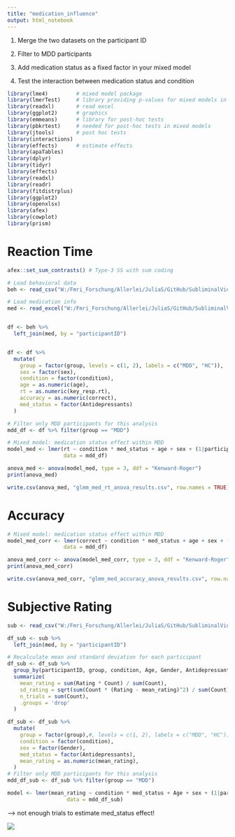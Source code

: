 ```yaml
---
title: "medication_influence"
output: html_notebook
---
```


1.   Merge the two datasets on the participant ID

2.   Filter to MDD participants

3.  Add medication status as a fixed factor in your mixed model

4.  Test the interaction between medication status and condition

```r
library(lme4)         # mixed model package
library(lmerTest)     # library providing p-values for mixed models in lme4
library(readxl)       # read excel
library(ggplot2)      # graphics
library(emmeans)      # library for post-hoc tests
library(pbkrtest)     # needed for post-hoc tests in mixed models
library(jtools)       # post hoc tests
library(interactions) 
library(effects)      # estimate effects
library(apaTables)
library(dplyr)
library(tidyr)
library(effects)
library(readxl)
library(readr)
library(fitdistrplus)
library(ggplot2)
library(openxlsx)
library(afex) 
library(cowplot)
library(prism)
```

# Reaction Time

```r
afex::set_sum_contrasts() # Type-3 SS with sum coding

# Load behavioral data
beh <- read_csv("W:/Fmri_Forschung/Allerlei/JuliaS/GitHub/SubliminalVideoPriming/data/demographics/medication/ratings_by_condition_and_participant.csv")

# Load medication info
med <- read_excel("W:/Fmri_Forschung/Allerlei/JuliaS/GitHub/SubliminalVideoPriming/data/demographics/medication/medication_analysis_combined.xlsx")


df <- beh %>%
  left_join(med, by = "participantID")


df <- df %>%
  mutate(
    group = factor(group, levels = c(1, 2), labels = c("MDD", "HC")),
    sex = factor(sex),
    condition = factor(condition),
    age = as.numeric(age),
    rt = as.numeric(key_resp.rt),
    accuracy = as.numeric(correct),
    med_status = factor(Antidepressants) 
  )

# Filter only MDD participants for this analysis
mdd_df <- df %>% filter(group == "MDD")
```

```r
# Mixed model: medication status effect within MDD
model_med <- lmer(rt ~ condition * med_status + age + sex + (1|participantID),
                  data = mdd_df)

anova_med <- anova(model_med, type = 3, ddf = "Kenward-Roger")
print(anova_med)
```

```r
write.csv(anova_med, "glmm_med_rt_anova_results.csv", row.names = TRUE)
```

# Accuracy

```r
# Mixed model: medication status effect within MDD
model_med_corr <- lmer(correct ~ condition * med_status + age + sex + (1|participantID),
                  data = mdd_df)

anova_med_corr <- anova(model_med_corr, type = 3, ddf = "Kenward-Roger")
print(anova_med_corr)
```

```r
write.csv(anova_med_corr, "glmm_med_accuracy_anova_results.csv", row.names = TRUE)
```

# Subjective Rating

```r
sub <- read_csv("W:/Fmri_Forschung/Allerlei/JuliaS/GitHub/SubliminalVideoPriming/data/demographics/medication/slider_rating.csv",col_types = cols(Rating = col_number(),Count = col_number()))

df_sub <- sub %>%
  left_join(med, by = "participantID")

# Recalculate mean and standard deviation for each participant
df_sub <- df_sub %>%
  group_by(participantID, group, condition, Age, Gender, Antidepressants) %>%
  summarize(
    mean_rating = sum(Rating * Count) / sum(Count),
    sd_rating = sqrt(sum(Count * (Rating - mean_rating)^2) / sum(Count)),
    n_trials = sum(Count),
    .groups = 'drop'
  )

```

```r
df_sub <- df_sub %>%
  mutate(
    group = factor(group),#, levels = c(1, 2), labels = c("MDD", "HC")),
    condition = factor(condition),
    sex = factor(Gender),
    med_status = factor(Antidepressants),
    mean_rating = as.numeric(mean_rating),
  )
# Filter only MDD participants for this analysis
mdd_df_sub <- df_sub %>% filter(group == "MDD")
```

```r
model <- lmer(mean_rating ~ condition * med_status + Age + sex + (1|participantID),
                   data = mdd_df_sub)
```

--\> not enough trials to estimate med_status effect!

![](images/clipboard-9133593.png)
